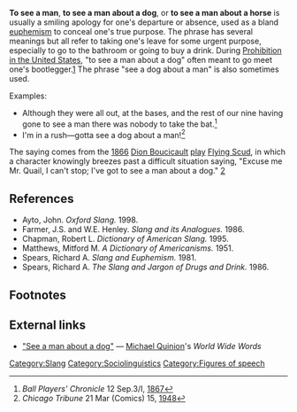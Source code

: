 {{dated prod|concern = {{{concern|[[WP:NOT]] a slang dictionary. This is a speedy candidate as it already exists at Wiktionary but I am prodding to be conservative.}}}|month = December|day = 12|year = 2007|time = 16:04|timestamp = 20071212160433}}
<!-- Do not use the "dated prod" template directly; the above line is generated by "subst:prod|reason" -->

'''To see a man''', '''to see a man about a dog''', or '''to see a man about a horse''' is usually a smiling apology for one's departure or absence, used as a bland [[euphemism]] to conceal one's true purpose. The phrase has several meanings but all refer to taking one's leave for some urgent purpose, especially to go to the bathroom or going to buy a drink. During [[Prohibition in the United States]], "to see a man about a dog" often meant to go meet one's bootlegger.[http://www.worldwidewords.org/qa/qa-see1.htm] The phrase "see a dog about a man" is also sometimes used.

Examples: 
* Although they were all out, at the bases, and the rest of our nine having gone to see a man there was nobody to take the bat.<ref>''Ball Players' Chronicle'' 12 Sep.3/I, [[1867]]</ref>
* I'm in a rush—gotta see a dog about a man!<ref>''Chicago Tribune'' 21 Mar (Comics) 15, [[1948]]</ref>

The saying comes from the [[1866]] [[Dion Boucicault]] [[play]] [[Flying Scud]], in which a character knowingly breezes past a difficult situation saying, "Excuse me Mr. Quail, I can't stop; I've got to see a man about a dog." [http://www.joe-ks.com/phrases/phrasesS.htm]

==References==
* Ayto, John. ''Oxford Slang.'' 1998.
* Farmer, J.S. and W.E. Henley. ''Slang and its Analogues.'' 1986.
* Chapman, Robert L. ''Dictionary of American Slang.'' 1995.
* Matthews, Mitford M. ''A Dictionary of Americanisms.'' 1951.
* Spears, Richard A. ''Slang and Euphemism.'' 1981.
* Spears, Richard A. ''The Slang and Jargon of Drugs and Drink.'' 1986.

==Footnotes==
<references/>

==External links==
* [http://www.worldwidewords.org/qa/qa-see1.htm "See a man about a dog"] — [[Michael Quinion]]'s ''World Wide Words''

[[Category:Slang]]
[[Category:Sociolinguistics]]
[[Category:Figures of speech]]